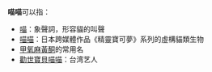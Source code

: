 '''喵喵'''可以指：
* [[喵|喵]]：象聲詞，形容貓的叫聲
* [[喵喵_(精靈寶可夢)|喵喵]]：日本跨媒體作品《精靈寶可夢》系列的虛構貓類生物
* [[甲氧麻黃酮|甲氧麻黃酮]]的常用名
* [[勸世寶貝喵喵|勸世寶貝喵喵]]：台湾艺人

{{disambig|Cat=二字消歧义}}